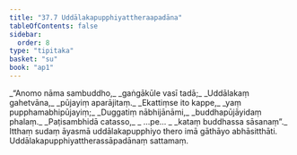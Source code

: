 ```yaml
---
title: "37.7 Uddālakapupphiyattheraapadāna"
tableOfContents: false
sidebar:
  order: 8
type: "tipitaka"
basket: "su"
book: "ap1"
---
```



<DynamicBreadcrumb />

<Division number="24" book="ap1">

<Paragraph number="4068" type="verses" book="ap1">
_“Anomo nāma sambuddho,_  
_gaṅgākūle vasī tadā;_  
_Uddālakaṃ gahetvāna,_  
_pūjayiṃ aparājitaṃ._  

</Paragraph>

</Division>
<Division number="25" book="ap1">

<Paragraph number="4069" type="verses" book="ap1">
_Ekattiṃse ito kappe,_  
_yaṃ pupphamabhipūjayiṃ;_  
_Duggatiṃ nābhijānāmi,_  
_buddhapūjāyidaṃ phalaṃ._  

</Paragraph>

</Division>
<Division number="26" book="ap1">

<Paragraph number="4070" type="verses" book="ap1">
_Paṭisambhidā catasso,_  
_ …pe… _  
_kataṃ buddhassa sāsanaṃ”._  

</Paragraph>

<Paragraph number="4071" book="ap1">
Itthaṃ sudaṃ āyasmā uddālakapupphiyo thero imā gāthāyo abhāsitthāti.

</Paragraph>
</Division>

<Paragraph number="4072" type="center" book="ap1">
Uddālakapupphiyattherassāpadānaṃ sattamaṃ.
</Paragraph>